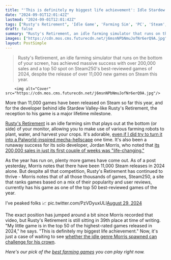 ```yaml
---
title: "'This is definitely my biggest life achievement': Idle Stardew Valley-like Rusty's Retirement hits top 50 highest-rated Steam games among the 11,000+ released this year"
date: "2024-09-01T12:01:42Z"
lastmod: "2024-09-01T12:01:42Z"
tags: ["Rusty's Retirement", 'Idle Game', 'Farming Sim', 'PC', 'Steam', 'Simulation']
draft: false
summary: "Rusty's Retirement, an idle farming simulator that runs on the bottom of your screen, has achieved massive success with over 200,000 sales and a top 50 spot on Steam250's best-reviewed games of 2024, despite the release of over 11,000 new games on Steam this year."
images: ["https://cdn.mos.cms.futurecdn.net/j6msnNPbNmuJofNr6erQ9A.jpg"]
layout: PostSimple
---
```

> Rusty's Retirement, an idle farming simulator that runs on the bottom of your screen, has achieved massive success with over 200,000 sales and a top 50 spot on Steam250's best-reviewed games of 2024, despite the release of over 11,000 new games on Steam this year.


        <img alt="Cover" src="https://cdn.mos.cms.futurecdn.net/j6msnNPbNmuJofNr6erQ9A.jpg"/>
        
More than 11,000 games have been released on Steam so far this year, and for the developer behind idle Stardew Valley-like Rusty's Retirement, the reception to his game is a major lifetime milestone.

[Rusty's Retirement](https://www.gamesradar.com/like-an-idle-stardew-valley-this-cute-farm-sim-sits-at-the-bottom-of-your-screen-while-you-do-other-things-and-already-threatens-my-productivity/) is an idle farming sim that plays out at the bottom (or side) of your monitor, allowing you to make use of various farming robots to plant, water, and harvest your crops. It's adorable, [even if I did try to turn it into a Palworld-inspired mecha-hellscape](https://www.gamesradar.com/games/simulation/i-tried-to-turn-this-idle-stardew-valley-like-into-a-nightmarish-palworld-style-dystopia-but-it-fought-back-by-bankrupting-me/) one time. It's also been a runaway success for its solo developer, Jordan Morris, who noted that [its 200,000 sales in just its first couple of weeks was "life-changing."](https://www.gamesradar.com/games/management/amid-rave-reviews-and-200000-sales-idle-stardew-valley-style-farming-sim-dev-can-hardly-believe-their-success-im-only-now-realizing-how-life-changing-this-is/)

As the year has run on, plenty more games have come out. As of a post yesterday, Morris notes that there have been 11,000 Steam releases in 2024 alone. But despite all that competition, Rusty's Retirement has continued to thrive - Morris notes that of all those thousands of games, Steam250, a site that ranks games based on a mix of their popularity and user reviews, currently has his game as one of the top 50 best-reviewed games of the year.

I’ve peaked folks 📈 pic.twitter.com/PzVDyuxULI[August 29, 2024](https://twitter.com/MrMorrisGames/status/1829137856721277252)

The exact position has jumped around a bit since Morris recorded that video, but Rusty's Retirement is still sitting in 39th place at time of writing. "My little game is in the top 50 of the highest-rated games released in 2024," he says. "This is definitely my biggest life achievement." Now, it's just a case of waiting to see [whether the idle genre Morris spawned can challenge for his crown](https://www.gamesradar.com/games/simulation/after-selling-100000-copies-of-its-idle-stardew-valley-like-rustys-retirement-dev-celebrates-spawning-a-genre-of-games-that-run-at-the-bottom-of-your-screen/).

*Here's our pick of the *[<em>best farming games</em>](https://www.gamesradar.com/best-farming-games/)* you can play right now.*
        